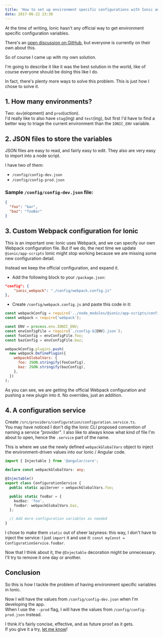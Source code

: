 ```yaml
---
title: 'How to set up environment specific configurations with Ionic and Webpack'
date: 2017-06-22 23:30
---
```


At the time of writing, Ionic hasn't any official way to get environment specific configuration variables.

There's an [open discussion on GitHub](https://github.com/ionic-team/ionic-app-scripts/issues/762), but everyone is currently on their own about this.

So of course I came up with my own solution.

I'm going to describe it like it was the best solution in the world, like of course everyone should be doing this like I do.

In fact, there's plenty more ways to solve this problem. This is just how I chose to solve it.

## 1. How many environments?

Two: `dev`(elopment) and `prod`(uction).  
I'd really like to also have `stag`(ing) and `test`(ing), but first I'd have to find a better way to triage the current environment than the `IONIC_ENV` variable.

## 2. JSON files to store the variables

JSON files are easy to read, and fairly easy to edit. They also are very easy to import into a node script.

I have two of them:

- `/config/config-dev.json`
- `/config/config-prod.json`

### Sample `/config/config-dev.json` file:

```json
{
  "foo": "bar",
  "baz": "fooBar"
}
```

## 3. Custom Webpack configuration for Ionic

This is an important one: Ionic uses Webpack, and we can specify our own Webpack configuration file. But if we do, the next time we update `@ionic/app-scripts` Ionic might stop working because we are missing some new configuration detail.

Instead we keep the official configuration, and expand it.

- Add the following block to your `/package.json`:

```json
"config": {
    "ionic_webpack": "./config/webpack.config.js"
},
```

- Create `/config/webpack.config.js` and paste this code in it:

```js
const webpackConfig = require('../node_modules/@ionic/app-scripts/config/webpack.config');
const webpack = require('webpack');

const ENV = process.env.IONIC_ENV;
const envConfigFile = require(`./config-${ENV}.json`);
const fooConfig = envConfigFile.foo;
const bazConfig = envConfigFile.baz;

webpackConfig.plugins.push(
  new webpack.DefinePlugin({
    webpackGlobalVars: {
      foo: JSON.stringify(fooConfig),
      baz: JSON.stringify(bazConfig),
    },
  })
);
```

As you can see, we are getting the official Webpack configuration and pushing a new plugin into it. No overrides, just an addition.

## 4. A configuration service

Create `/src/providers/configuration/configuration.service.ts`.  
You may have noticed I don't dig the Ionic CLI proposed convention of naming a service _"provider"_. I also like to always know what kind of file I'm about to open, hence the `.service` part of the name.

This is where we use the newly defined `webpackGlobalVars` object to inject the environment-driven values into our Ionic / Angular code.

```ts
import { Injectable } from '@angular/core';

declare const webpackGlobalVars: any;

@Injectable()
export class ConfigurationService {
  public static apiServer = webpackGlobalVars.foo;

  public static fooBar = {
    bazBaz: 'foo',
    fooBar: webpackGlobalVars.baz,
  };

  // Add more configuration variables as needed
}
```

I chose to make them `static` out of sheer lazyness: this way, I don't have to inject the service: I just `import` it and use it: `const myConst = ConfigurationService.fooBar`.

Now that I think about it, the `@Injectable` decoration might be unnecessary. I'll try to remove it one day or another.

## Conclusion

So this is how I tackle the problem of having environment specific variables in Ionic.

Now I will have the values from `/config/config-dev.json` when I'm developing the app.  
When I use the `--prod` flag, I will have the values from `/config/config-prod.json` instead.

I think it's fairly concise, effective, and as future proof as it gets.  
If you give it a try, [let me know](https://twitter.com/trumbitta)!
